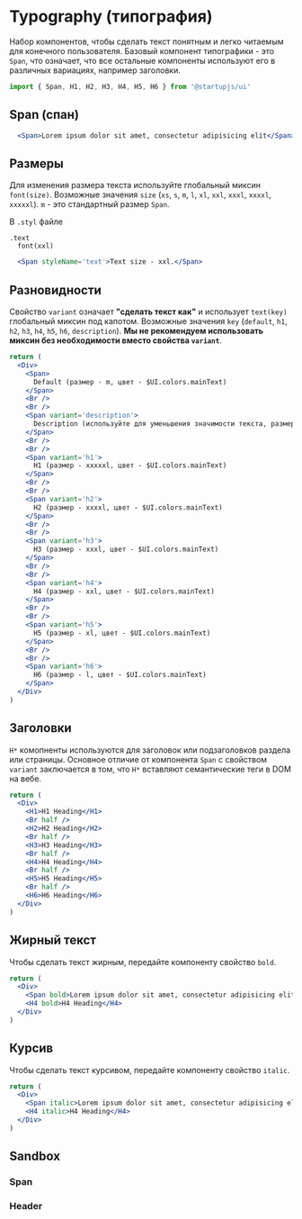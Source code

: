 
# Typography (типография)

Набор компонентов, чтобы сделать текст понятным и легко читаемым для конечного пользователя. Базовый компонент типографики - это `Span`, что означает, что все остальные компоненты используют его в различных вариациях, например заголовки.

```jsx
import { Span, H1, H2, H3, H4, H5, H6 } from '@startupjs/ui'
```

## Span (спан)

```jsx example
  <Span>Lorem ipsum dolor sit amet, consectetur adipisicing elit</Span>
```

## Размеры

Для изменения размера текста используйте глобальный миксин `font(size)`. Возможные значения `size` (`xs`, `s`, `m`, `l`, `xl`, `xxl`, `xxxl`, `xxxxl`, `xxxxxl`). `m` - это стандартный размер `Span`.

В `.styl` файле
```stylus
.text
  font(xxl)
```

```jsx example
  <Span styleName='text'>Text size - xxl.</Span>
```

## Разновидности

Свойство `variant` означает **"сделать текст как"** и использует `text(key)` глобальный миксин под капотом. Возможные значения `key` (`default`, `h1`, `h2`, `h3`, `h4`, `h5`, `h6`, `description`). **Мы не рекомендуем использовать миксин без необходимости вместо свойства `variant`**.

```jsx example
return (
  <Div>
    <Span>
      Default (размер - m, цвет - $UI.colors.mainText)
    </Span>
    <Br />
    <Br />
    <Span variant='description'>
      Description (используйте для уменьшения значимости текста, размер - m, цвет - $UI.colors.secondaryText)
    </Span>
    <Br />
    <Br />
    <Span variant='h1'>
      H1 (размер - xxxxxl, цвет - $UI.colors.mainText)
    </Span>
    <Br />
    <Br />
    <Span variant='h2'>
      H2 (размер - xxxxl, цвет - $UI.colors.mainText)
    </Span>
    <Br />
    <Br />
    <Span variant='h3'>
      H3 (размер - xxxl, цвет - $UI.colors.mainText)
    </Span>
    <Br />
    <Br />
    <Span variant='h4'>
      H4 (размер - xxl, цвет - $UI.colors.mainText)
    </Span>
    <Br />
    <Br />
    <Span variant='h5'>
      H5 (размер - xl, цвет - $UI.colors.mainText)
    </Span>
    <Br />
    <Br />
    <Span variant='h6'>
      H6 (размер - l, цвет - $UI.colors.mainText)
    </Span>
  </Div>
)
```

## Заголовки

`H*` комопненты используются для заголовок или подзаголовков раздела или страницы. Основное отличие от компонента `Span` с свойством `variant` заключается в том, что `H*` вставляют семантические теги в DOM на вебе.

```jsx example
return (
  <Div>
    <H1>H1 Heading</H1>
    <Br half />
    <H2>H2 Heading</H2>
    <Br half />
    <H3>H3 Heading</H3>
    <Br half />
    <H4>H4 Heading</H4>
    <Br half />
    <H5>H5 Heading</H5>
    <Br half />
    <H6>H6 Heading</H6>
  </Div>
)
```

## Жирный текст

Чтобы сделать текст жирным, передайте компоненту свойство `bold`.

```jsx example
return (
  <Div>
    <Span bold>Lorem ipsum dolor sit amet, consectetur adipisicing elit.</Span>
    <H4 bold>H4 Heading</H4>
  </Div>
)
```

## Курсив

Чтобы сделать текст курсивом, передайте компоненту свойство `italic`.

```jsx example
return (
  <Div>
    <Span italic>Lorem ipsum dolor sit amet, consectetur adipisicing elit.</Span>
    <H4 italic>H4 Heading</H4>
  </Div>
)
```

## Sandbox

### Span

<Sandbox Component={Span} />

### Header

<Sandbox Component={H1} />
